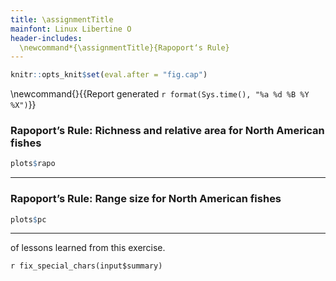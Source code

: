 ```yaml
---
title: \assignmentTitle
mainfont: Linux Libertine O
header-includes:
  \newcommand*{\assignmentTitle}{Rapoport‘s Rule}
---
```



```r
knitr::opts_knit$set(eval.after = "fig.cap")
```

<!-- Have to be defined here so they can be used in LaTex header. -->
<!-- First page header -->
\newcommand{\stuName}{`r input$student_name`} 
<!-- Last page footer -->
\newcommand{\firstFancyfoot}{{\footnotesize Report generated `r format(Sys.time(), "%a %d %B %Y %X")`}}
\thispagestyle{first_page}

\subsection*{\assignmentTitle}

### Rapoport's Rule: Richness and relative area for North American fishes


\begin{enumerate}
\begin{multicols}{2}
\item \label{richness_area_predict} \textbf{What do you predict?} Considering all of North America, tell
whether you think most species in a closely related group of organisms
have large, medium or small range size, or some combination.

\textbf{You predicted} “`r fix_special_chars(input$predict_richness_area)`”

\item \textbf{At what latitudes, approximately, are mean and maximum species richness the highest? Does this agree with range area? Explain.}.

\textbf{You explained} “`r fix_special_chars(input$richness_area_q1)`”

\item \textbf{Does species richness and area for North American freshwater
        fishes follow Rapoport's Rule? Explain.}

\textbf{You explained} “`r fix_special_chars(input$richness_area_q2)`”

\item \textbf{Why do you think species richness is relatively low between 24–28°N compared to between 30–38°N? The map below left (scroll down if necessary) should help you think about this.}

\textbf{You explained} “`r fix_special_chars(input$richness_area_q3)`”

\end{multicols}

\end{enumerate}

```r
plots$rapo
```

***

### Rapoport's Rule: Range size for North American fishes

\begin{enumerate}[resume]
\begin{multicols}{2}

\item \textbf{What do you predict?} For California coastal marine fishes, 
tell whether you think most species in a closely related
group of organisms have large, medium or small range size, or some
combination. ADD SOMETHING ABOUT LATITUDE FOR THEM TO THINK ABOUT.

\textbf{You predicted} “`r fix_special_chars(input$predict_pc)`”

\item \textbf{Interpret and explain the pattern.} Describe the pattern that you see. Do most
species occur across many degrees of latitude (say, 40° or more of latitude is large range size) or do most species
occur across just a few degrees of latitude (say, 10° or less of latitude is mall range size)? Or, is it some
combination of the two?

\textbf{You explained} “`r fix_special_chars(input$pc_result)`”

\item \textbf{Based on this figure, combined with the previous graphs,  do U.S. freshwater fishes follow Rapoport’s Rule for geographic range size? Explain.}

\textbf{You explained} “`r fix_special_chars(input$pc_q4)`”

\item \textbf{Considering the geographic ranges east of the Rocky 
Mountains, what region of the U.S. seems to have most of the smaller bubbles? Why do you think this is?}

\textbf{You wrote} “`r fix_special_chars(input$pc_q5)`”

\item \textbf{What geographic region west of the Rocky Mountains seems
to have the fewest bubbles? (Or, most of the smallest bubbles?) Why do you think this is?}

\textbf{You wrote} “`r fix_special_chars(input$pc_q6)`”

\end{multicols}
\end{enumerate}


```r
plots$pc
```

***

\textbf{Your summary} of lessons learned from this exercise.

`r fix_special_chars(input$summary)`

<!-- Time stamp the report -->
\thispagestyle{last_page}
